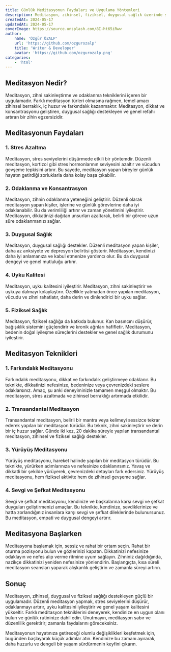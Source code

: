 ```yaml
---
title: Günlük Meditasyonun Faydaları ve Uygulama Yöntemleri
description: Meditasyon, zihinsel, fiziksel, duygusal sağlık üzerinde sayısız faydası olan bir uygulamadır. Bu yazıda, günlük meditasyonun faydalarını ve nasıl başlayabileceğinizi detaylı bir şekilde ele alacağız.
createdAt: 2024-05-17
updatedAt: 2024-05-17
coverImage: https://source.unsplash.com/8I-ht65iRww
author:
    name: 'Özgür ÖZALP'
    url: 'https://github.com/ozgurozalp'
    title: 'Writer & Developer'
    avatar: 'https://github.com/ozgurozalp.png'
categories:
    - 'html'
---
```


## Meditasyon Nedir?

Meditasyon, zihni sakinleştirme ve odaklanma tekniklerini içeren bir uygulamadır. Farklı meditasyon türleri olmasına rağmen, temel amacı zihinsel berraklık, iç huzur ve farkındalık kazanmaktır. Meditasyon, dikkat ve konsantrasyonu geliştiren, duygusal sağlığı destekleyen ve genel refahı artıran bir zihin egzersizidir.

## Meditasyonun Faydaları

### 1. Stres Azaltma

Meditasyon, stres seviyelerini düşürmede etkili bir yöntemdir. Düzenli meditasyon, kortizol gibi stres hormonlarının seviyesini azaltır ve vücudun gevşeme tepkisini artırır. Bu sayede, meditasyon yapan bireyler günlük hayatın getirdiği zorluklarla daha kolay başa çıkabilir.

### 2. Odaklanma ve Konsantrasyon

Meditasyon, zihnin odaklanma yeteneğini geliştirir. Düzenli olarak meditasyon yapan kişiler, işlerine ve günlük görevlerine daha iyi odaklanabilir. Bu da verimliliği artırır ve zaman yönetimini iyileştirir. Meditasyon, dikkatinizi dağıtan unsurları azaltarak, belirli bir göreve uzun süre odaklanmanızı sağlar.

### 3. Duygusal Sağlık

Meditasyon, duygusal sağlığı destekler. Düzenli meditasyon yapan kişiler, daha az anksiyete ve depresyon belirtisi gösterir. Meditasyon, kendinizi daha iyi anlamanıza ve kabul etmenize yardımcı olur. Bu da duygusal dengeyi ve genel mutluluğu artırır.

### 4. Uyku Kalitesi

Meditasyon, uyku kalitesini iyileştirir. Meditasyon, zihni sakinleştirir ve uykuya dalmayı kolaylaştırır. Özellikle yatmadan önce yapılan meditasyon, vücudu ve zihni rahatlatır, daha derin ve dinlendirici bir uyku sağlar.

### 5. Fiziksel Sağlık

Meditasyon, fiziksel sağlığa da katkıda bulunur. Kan basıncını düşürür, bağışıklık sistemini güçlendirir ve kronik ağrıları hafifletir. Meditasyon, bedenin doğal iyileşme süreçlerini destekler ve genel sağlık durumunu iyileştirir.

## Meditasyon Teknikleri

### 1. Farkındalık Meditasyonu

Farkındalık meditasyonu, dikkat ve farkındalık geliştirmeye odaklanır. Bu teknikte, dikkatinizi nefesinize, bedeninize veya çevrenizdeki seslere odaklarsınız. Amaç, şu anki deneyiminizle tamamen meşgul olmaktır. Bu meditasyon, stres azaltmada ve zihinsel berraklığı artırmada etkilidir.

### 2. Transandantal Meditasyon

Transandantal meditasyon, belirli bir mantra veya kelimeyi sessizce tekrar ederek yapılan bir meditasyon türüdür. Bu teknik, zihni sakinleştirir ve derin bir iç huzur sağlar. Günde iki kez, 20 dakika süreyle yapılan transandantal meditasyon, zihinsel ve fiziksel sağlığı destekler.

### 3. Yürüyüş Meditasyonu

Yürüyüş meditasyonu, hareket halinde yapılan bir meditasyon türüdür. Bu teknikte, yürürken adımlarınıza ve nefesinize odaklanırsınız. Yavaş ve dikkatli bir şekilde yürüyerek, çevrenizdeki detayları fark edersiniz. Yürüyüş meditasyonu, hem fiziksel aktivite hem de zihinsel gevşeme sağlar.

### 4. Sevgi ve Şefkat Meditasyonu

Sevgi ve şefkat meditasyonu, kendinize ve başkalarına karşı sevgi ve şefkat duyguları geliştirmenizi amaçlar. Bu teknikte, kendinize, sevdiklerinize ve hatta zorlandığınız insanlara karşı sevgi ve şefkat dileklerinde bulunursunuz. Bu meditasyon, empati ve duygusal dengeyi artırır.

## Meditasyona Başlarken

Meditasyona başlamak için, sessiz ve rahat bir ortam seçin. Rahat bir oturma pozisyonu bulun ve gözlerinizi kapatın. Dikkatinizi nefesinize odaklayın ve nefes alıp verme ritmine uyum sağlayın. Zihniniz dağıldığında, nazikçe dikkatinizi yeniden nefesinize yönlendirin. Başlangıçta, kısa süreli meditasyon seansları yaparak alışkanlık geliştirin ve zamanla süreyi artırın.

## Sonuç

Meditasyon, zihinsel, duygusal ve fiziksel sağlığı destekleyen güçlü bir uygulamadır. Düzenli meditasyon yapmak, stres seviyelerini düşürür, odaklanmayı artırır, uyku kalitesini iyileştirir ve genel yaşam kalitesini yükseltir. Farklı meditasyon tekniklerini deneyerek, kendinize en uygun olanı bulun ve günlük rutininize dahil edin. Unutmayın, meditasyon sabır ve düzenlilik gerektirir; zamanla faydalarını göreceksiniz.

Meditasyonun hayatınıza getireceği olumlu değişiklikleri keşfetmek için, bugünden başlayarak küçük adımlar atın. Kendinize bu zamanı ayırarak, daha huzurlu ve dengeli bir yaşam sürdürmenin keyfini çıkarın.
